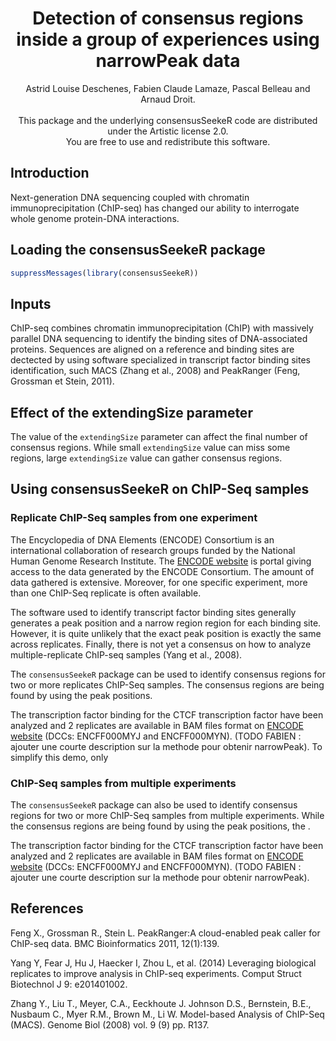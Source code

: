 <!--
%\VignetteEngine{knitr::knitr}
%\VignetteIndexEntry{consensusSeekeR: Detection of consensus peak regions inside a group of experiences using narrowPeak files }
-->

<center> <h1>Detection of consensus regions inside a group of experiences 
using narrowPeak data</h1> </center>

<center>Astrid Louise Deschenes, Fabien Claude Lamaze, Pascal Belleau 
and Arnaud Droit.</center>
</br>
<center>This package and the underlying consensusSeekeR code are distributed 
under the Artistic license 2.0.</center> 
<center>You are free to use and redistribute this software.</center>

## Introduction

Next-generation DNA sequencing coupled with chromatin immunoprecipitation 
(ChIP-seq) has changed our ability to interrogate whole genome protein-DNA 
interactions.


## Loading the consensusSeekeR package

```r
suppressMessages(library(consensusSeekeR))
```

## Inputs

ChIP-seq combines chromatin immunoprecipitation (ChIP) with massively parallel 
DNA sequencing to identify the binding sites of DNA-associated proteins. 
Sequences are aligned on a reference and binding sites are dectected by using
software specialized in transcript factor binding sites identification, such 
MACS (Zhang et al., 2008) and PeakRanger (Feng, Grossman et Stein, 2011).

## Effect of the extendingSize parameter

The value of the `extendingSize` parameter can affect the final number of 
consensus regions. While small `extendingSize` value can miss some regions, 
large `extendingSize` value can gather consensus regions.



## Using consensusSeekeR on ChIP-Seq samples

### Replicate ChIP-Seq samples from one experiment

The Encyclopedia of DNA Elements (ENCODE) Consortium is an international 
collaboration of research groups funded by the National Human Genome Research 
Institute. The [ENCODE website](https://www.encodeproject.org) is portal 
giving access to the data generated by the ENCODE Consortium. The amount of 
data gathered is extensive. Moreover, for one specific experiment, more than 
one ChIP-Seq replicate is often available.

The software used to identify transcript factor binding sites generally 
generates a peak position and a narrow region region for each binding site. 
However, it is quite unlikely that the exact peak position is exactly the same 
across replicates. Finally, there is not yet a consensus on how to analyze 
multiple-replicate ChIP-seq samples (Yang et al., 2008).

The `consensusSeekeR` package can be used to identify consensus regions for
two or more replicates ChIP-Seq samples. The consensus regions are being found 
by using the peak positions.

The transcription factor binding for the CTCF transcription factor have been
analyzed and 2 replicates are available in BAM files format on 
[ENCODE website](https://www.encodeproject.org) (DCCs: 
ENCFF000MYJ and ENCFF000MYN). (TODO FABIEN : ajouter une courte description 
sur la methode pour obtenir narrowPeak). To simplify this demo, only 


### ChIP-Seq samples from multiple experiments

The `consensusSeekeR` package can also be used to identify consensus regions 
for two or more ChIP-Seq samples from multiple experiments. While the 
consensus regions are being found by using the peak positions, the .

The transcription factor binding for the CTCF transcription factor have been
analyzed and 2 replicates are available in BAM files format on 
[ENCODE website](https://www.encodeproject.org) (DCCs: 
ENCFF000MYJ and ENCFF000MYN). (TODO FABIEN : ajouter une courte description 
sur la methode pour obtenir narrowPeak).

## References

Feng X., Grossman R., Stein L. PeakRanger:A cloud-enabled peak caller for 
ChIP-seq data. BMC Bioinformatics 2011, 12(1):139.

Yang Y, Fear J, Hu J, Haecker I, Zhou L, et al. (2014) Leveraging biological 
replicates to improve analysis in ChIP-seq experiments. Comput Struct 
Biotechnol J 9: e201401002.

Zhang Y., Liu T., Meyer, C.A., Eeckhoute J. Johnson D.S., Bernstein, B.E., 
Nusbaum C., Myer R.M., Brown M., Li W. Model-based Analysis of 
ChIP-Seq (MACS). Genome Biol (2008) vol. 9 (9) pp. R137.
